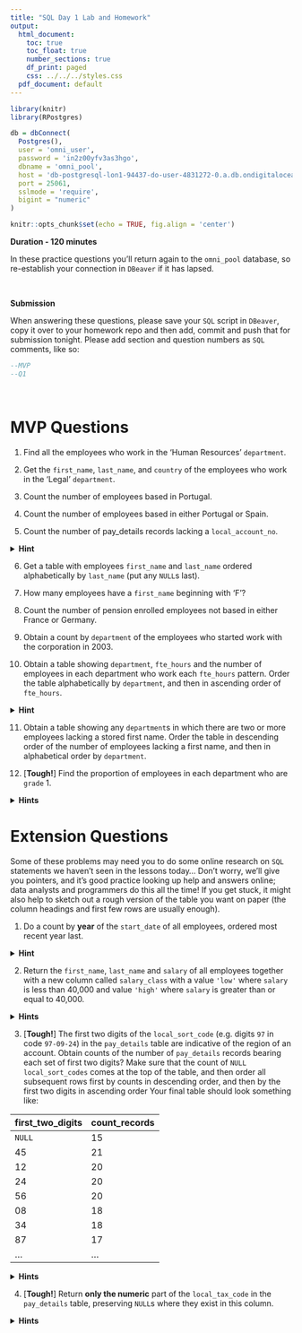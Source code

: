 ```yaml
---
title: "SQL Day 1 Lab and Homework"
output:
  html_document:
    toc: true
    toc_float: true
    number_sections: true
    df_print: paged
    css: ../../../styles.css
  pdf_document: default
---
```



```r
library(knitr)
library(RPostgres)

db = dbConnect(
  Postgres(), 
  user = 'omni_user',
  password = 'in2z00yfv3as3hgo',
  dbname = 'omni_pool',
  host = 'db-postgresql-lon1-94437-do-user-4831272-0.a.db.ondigitalocean.com',
  port = 25061,
  sslmode = 'require',
  bigint = "numeric"
)
```

```r
knitr::opts_chunk$set(echo = TRUE, fig.align = 'center')
```
  
**Duration - 120 minutes**  
  
In these practice questions you'll return again to the `omni_pool` database, so re-establish your connection in `DBeaver` if it has lapsed. 

<br>
<div class='emphasis'>
**Submission**

When answering these questions, please save your `SQL` script in `DBeaver`, copy it over to your homework repo and then add, commit and push that for submission tonight. Please add section and question numbers as `SQL` comments, like so:

```sql
--MVP
--Q1
```
</div>
<br>

# MVP Questions

1. Find all the employees who work in the 'Human Resources' `department`.
  
2. Get the `first_name`, `last_name`, and `country` of the employees who work in the 'Legal' `department`.
  
3. Count the number of employees based in Portugal.
  
4. Count the number of employees based in either Portugal or Spain.
  
5. Count the number of pay_details records lacking a `local_account_no`.
  
<details>
<summary>**Hint**</summary>
Run a query first to get some records in the `pay_details` table, just to see what the data looks like
</details>
  
6. Get a table with employees `first_name` and `last_name` ordered alphabetically by `last_name` (put any `NULL`s last).
  
7. How many employees have a `first_name` beginning with 'F'?
  
8. Count the number of pension enrolled employees not based in either France or Germany.
  
9. Obtain a count by `department` of the employees who started work with the corporation in 2003.  
  
10. Obtain a table showing `department`, `fte_hours` and the number of employees in each department who work each `fte_hours` pattern. Order the table alphabetically by `department`, and then in ascending order of `fte_hours`. 

<details>
<summary>**Hint**</summary>
You need to `GROUP BY` two columns here.
</details>

11. Obtain a table showing any `department`s in which there are two or more employees lacking a stored first name. Order the table in descending order of the number of employees lacking a first name, and then in alphabetical order by `department`.

12. [**Tough!**]  Find the proportion of employees in each department who are `grade` 1.

<details>
<summary>**Hints**</summary>

* Think of the desired proportion for a given `department` as the number of employees in that department who are `grade` 1, divided by the total number of employees in that department.  
* You can write an expression in a `SELECT` statement, e.g. `grade = 1`. This would result in `BOOLEAN` values.  
* If you could convert `BOOLEAN` to `INTEGER` 1 and 0, you could sum them. The `CAST()` function lets you convert data types.  
* In `SQL`, an `INTEGER` divided by an `INTEGER` yields an `INTEGER`. To get a `REAL` value, you need to convert the top, bottom or both sides of the division to `REAL`.  

</details>
  
# Extension Questions

Some of these problems may need you to do some online research on `SQL` statements we haven't seen in the lessons today... Don't worry, we'll give you pointers, and it's good practice looking up help and answers online; data analysts and programmers do this all the time! If you get stuck, it might also help to sketch out a rough version of the table you want on paper (the column headings and first few rows are usually enough). 

1. Do a count by **year** of the `start_date` of all employees, ordered most recent year last.  
  
<details>
<summary>**Hint**</summary>
Investigate how to use the `SQL` `EXTRACT()` function to get the year from a date.
</details>
  
2. Return the `first_name`, `last_name` and `salary` of all employees together with a new column called `salary_class` with a value `'low'` where `salary` is less than 40,000 and value `'high'` where `salary` is greater than or equal to 40,000.  

<details>
<summary>**Hints**</summary>

*  Investigate how to use a `SQL` `CASE` statement to return the required values `'low'` and `'high'` based on the value of `salary`.  
*  Think carefully how to deal with `NULL` salaries.  

</details>
  
3. [**Tough!**] The first two digits of the `local_sort_code` (e.g. digits `97` in code `97-09-24`) in the `pay_details` table are indicative of the region of an account. Obtain counts of the number of `pay_details` records bearing each set of first two digits? Make sure that the count of `NULL` `local_sort_codes` comes at the top of the table, and then order all subsequent rows first by counts in descending order, and then by the first two digits in ascending order  Your final table should look something like:

| first_two_digits | count_records |
|---|---|
| `NULL` | 15 |
| 45 | 21 |
| 12 | 20 |
| 24 | 20 |
| 56 | 20 |
| 08 | 18 |
| 34 | 18 |
| 87 | 17 |
| ... | ... |

<details>
<summary>**Hints**</summary>

* This is a really tough problem for day 1 of `SQL`!  
* Investigate the `SUBSTRING()` function to extract the first two digits.  
* Ordering to put `NULL`s in `first_two digits` at the top of the table, but then immediately reverting to ordering by `count_records` may require you to write an expression using a `CASE` statement in `ORDER BY` (you're trying to create a first level of ordering that puts `NULL`s first, but then doesn't care about the ordering of subsequent rows).  
* The next level of ordering will involve `count_records`, and then finally `first_two_digits`.  

</details>
  
4. [**Tough!**] Return **only the numeric** part of the `local_tax_code` in the `pay_details` table, preserving `NULL`s where they exist in this column.

<details>
<summary>**Hints**</summary>

* This is tricky and fussy: this is true of most string formatting problems!  
* Investigate the `REGEXP_REPLACE` function (search pattern `'\D'` will let you find and replace characters that are **not** a digit, flag `'g'` will let you do so 'globally', i.e. at each position in a string). What do you want to replace non-digit characters with?  

</details>

